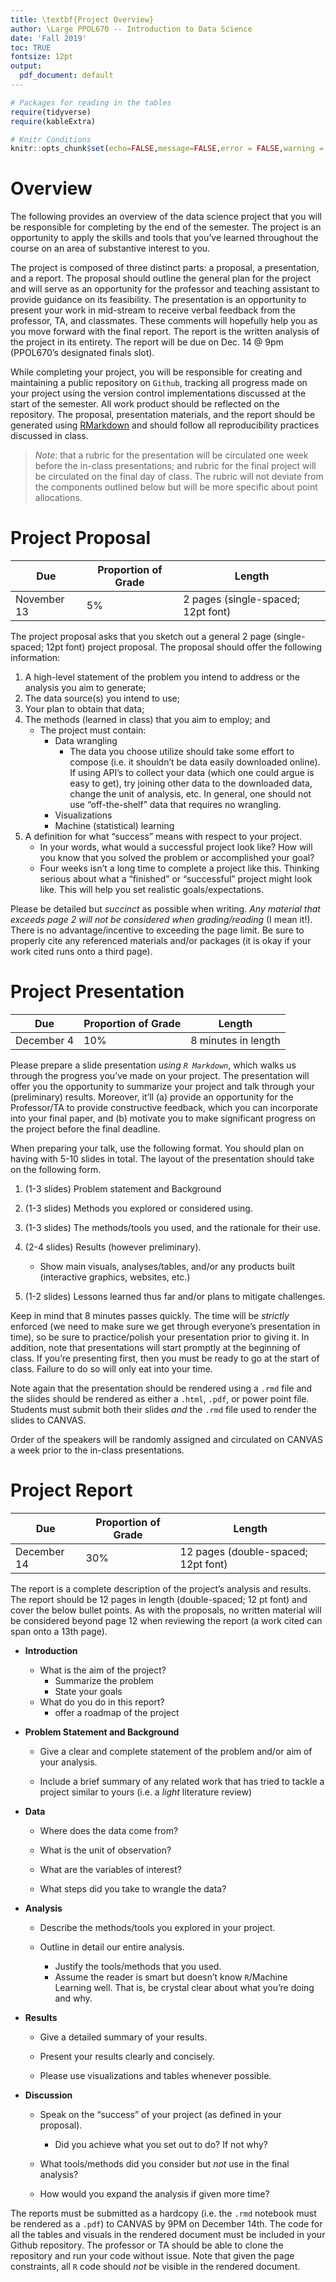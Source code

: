 ```yaml
---
title: \textbf{Project Overview}
author: \Large PPOL670 -- Introduction to Data Science
date: 'Fall 2019'
toc: TRUE
fontsize: 12pt
output: 
  pdf_document: default
---
```


```r
# Packages for reading in the tables
require(tidyverse)
require(kableExtra)

# Knitr Conditions
knitr::opts_chunk$set(echo=FALSE,message=FALSE,error = FALSE,warning = FALSE)
```


# Overview 

The following provides an overview of the data science project that you will be responsible for completing by the end of the semester. The project is an opportunity to apply the skills and tools that you've learned throughout the course on an area of substantive interest to you. 

The project is composed of three distinct parts: a proposal, a presentation, and a report. The proposal should outline the general plan for the project and will serve as an opportunity for the professor and teaching assistant to provide guidance on its feasibility. The presentation is an opportunity to present your work in mid-stream to receive verbal feedback from the professor, TA, and classmates. These comments will hopefully help you as you move forward with the final report. The report is the written analysis of the project in its entirety. The report will be due on Dec. 14 @ 9pm (PPOL670's designated finals slot).

While completing your project, you will be responsible for creating and maintaining a public repository on `Github`, tracking all progress made on your project using the version control implementations discussed at the start of the semester. All work product should be reflected on the repository. The proposal, presentation materials, and the report should be generated using [RMarkdown](https://rmarkdown.rstudio.com/authoring_quick_tour.html) and should follow all reproducibility practices discussed in class. 

> _Note_: that a rubric for the presentation will be circulated one week before the in-class presentations; and rubric for the final project will be circulated on the final day of class. The rubric will not deviate from the components outlined below but will be more specific about point allocations.

# Project Proposal

| **Due** | **Proportion of Grade** | **Length** |
|---- | ---- | ----|
November 13 | 5% | 2 pages (single-spaced; 12pt font)

The project proposal asks that you sketch out a general 2 page (single-spaced; 12pt font) project proposal. The proposal should offer the following information:

1. A high-level statement of the problem you intend to address or the analysis you aim to generate;
2. The data source(s) you intend to use;
3. Your plan to obtain that data; 
4. The methods (learned in class) that you aim to employ; and 
    - The project must contain:
      + Data wrangling
        - The data you choose utilize should take some effort to compose (i.e. it shouldn't be data easily downloaded online). If using API's to collect your data (which one could argue is easy to get), try joining other data to the downloaded data, change the unit of analysis, etc. In general, one should not use "off-the-shelf" data that requires no wrangling. 
      + Visualizations
      + Machine (statistical) learning
5. A definition for what "success" means with respect to your project. 
    - In your words, what would a successful project look like? How will you know that you solved the problem or accomplished your goal? 
    - Four weeks isn't a long time to complete a project like this. Thinking serious about what a "finished" or "successful" project might look like. This will help you set realistic goals/expectations. 

Please be detailed but _succinct_ as possible when writing. _Any material that exceeds page 2 will not be considered when grading/reading_ (I mean it!). There is no advantage/incentive to exceeding the page limit. Be sure to properly cite any referenced materials and/or packages (it is okay if your work cited runs onto a third page).

# Project Presentation

| **Due** | **Proportion of Grade** | **Length** |
|---- | ---- | ----|
December 4 | 10% | 8 minutes in length

Please prepare a slide presentation _using `R Markdown`_, which walks us through the progress you've made on your project. The presentation will offer you the opportunity to summarize your project and talk through your (preliminary) results. Moreover, it'll (a) provide an opportunity for the Professor/TA to provide constructive feedback, which you can incorporate into your final paper, and (b) motivate you to make significant progress on the project before the final deadline. 

When preparing your talk, use the following format. You should plan on having with 5-10 slides in total. The layout of the presentation should take on the following form.

1. (1-3 slides) Problem statement and Background

2. (1-3 slides) Methods you explored or considered using.

3. (1-3 slides) The methods/tools you used, and the rationale for their use. 

4. (2-4 slides) Results (however preliminary). 

    + Show main visuals, analyses/tables, and/or any products built (interactive graphics, websites, etc.)

5. (1-2 slides) Lessons learned thus far and/or plans to mitigate challenges.

Keep in mind that 8 minutes passes quickly. The time will be _strictly_ enforced (we need to make sure we get through everyone's presentation in time), so be sure to practice/polish your presentation prior to giving it. In addition, note that presentations will start promptly at the beginning of class. If you're presenting first, then you must be ready to go at the start of class. Failure to do so will only eat into your time.  

Note again that the presentation should be rendered using a `.rmd` file and the slides should be rendered as either a `.html`, `.pdf`, or power point file. Students must submit both their slides _and_ the `.rmd` file used to render the slides to CANVAS. 

Order of the speakers will be randomly assigned and circulated on CANVAS a week prior to the in-class presentations.

# Project Report

| **Due** | **Proportion of Grade** | **Length** |
|---- | ---- | ----|
December 14 | 30% | 12 pages (double-spaced; 12pt font)

The report is a complete description of the project's analysis and results. The report should be 12 pages in length (double-spaced; 12 pt font) and cover the below bullet points. As with the proposals, no written material will be considered beyond page 12 when reviewing the report (a work cited can span onto a 13th page). 


- **Introduction**

    + What is the aim of the project? 
      - Summarize the problem
      - State your goals
      
    + What do you do in this report?
      - offer a roadmap of the project

- **Problem Statement and Background**
    
    + Give a clear and complete statement of the problem and/or aim of your analysis. 
    
    + Include a brief summary of any related work that has tried to tackle a project similar to yours (i.e. a _light_ literature review)
    
- **Data**

    + Where does the data come from? 
    
    + What is the unit of observation? 
    
    + What are the variables of interest?
    
    + What steps did you take to wrangle the data?

- **Analysis**

    + Describe the methods/tools you explored in your project. 
    
    + Outline in detail our entire analysis. 
        - Justify the tools/methods that you used.
        - Assume the reader is smart but doesn't know `R`/Machine Learning well. That is, be crystal clear about what you're doing and why.

- **Results**

    + Give a detailed summary of your results. 
    
    + Present your results clearly and concisely. 
    
    + Please use visualizations and tables whenever possible. 

- **Discussion**

  + Speak on the "success" of your project (as defined in your proposal). 
      + Did you achieve what you set out to do? If not why?

  + What tools/methods did you consider but *not* use in the final analysis?
  
  + How would you expand the analysis if given more time? 
  
The reports must be submitted as a hardcopy (i.e. the `.rmd` notebook must be rendered as a `.pdf`) to CANVAS by 9PM on December 14th. The code for all the tables and visuals in the rendered document must be included in your Github repository. The professor or TA should be able to clone the repository and run your code without issue. Note that given the page constraints, all `R` code should _not_ be visible in the rendered document. 

